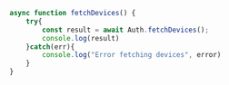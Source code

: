 ```javascript
async function fetchDevices() {
    try{ 
        const result = await Auth.fetchDevices();
        console.log(result)
    }catch(err){
        console.log("Error fetching devices", error)
    }
}
```
